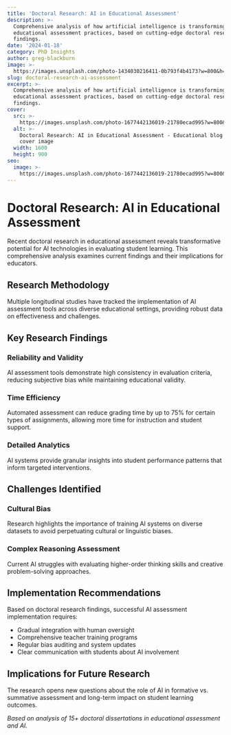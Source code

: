 ```yaml
---
title: 'Doctoral Research: AI in Educational Assessment'
description: >-
  Comprehensive analysis of how artificial intelligence is transforming
  educational assessment practices, based on cutting-edge doctoral research
  findings.
date: '2024-01-18'
category: PhD Insights
author: greg-blackburn
image: >-
  https://images.unsplash.com/photo-1434030216411-0b793f4b4173?w=800&h=400&fit=crop
slug: doctoral-research-ai-assessment
excerpt: >-
  Comprehensive analysis of how artificial intelligence is transforming
  educational assessment practices, based on cutting-edge doctoral research
  findings.
cover:
  src: >-
    https://images.unsplash.com/photo-1677442136019-21780ecad995?w=800&h=400&fit=crop
  alt: >-
    Doctoral Research: AI in Educational Assessment - Educational blog post
    cover image
  width: 1600
  height: 900
seo:
  image: >-
    https://images.unsplash.com/photo-1677442136019-21780ecad995?w=800&h=400&fit=crop
---
```


# Doctoral Research: AI in Educational Assessment

Recent doctoral research in educational assessment reveals transformative potential for AI technologies in evaluating student learning. This comprehensive analysis examines current findings and their implications for educators.

## Research Methodology

Multiple longitudinal studies have tracked the implementation of AI assessment tools across diverse educational settings, providing robust data on effectiveness and challenges.

## Key Research Findings

### Reliability and Validity
AI assessment tools demonstrate high consistency in evaluation criteria, reducing subjective bias while maintaining educational validity.

### Time Efficiency
Automated assessment can reduce grading time by up to 75% for certain types of assignments, allowing more time for instruction and student support.

### Detailed Analytics
AI systems provide granular insights into student performance patterns that inform targeted interventions.

## Challenges Identified

### Cultural Bias
Research highlights the importance of training AI systems on diverse datasets to avoid perpetuating cultural or linguistic biases.

### Complex Reasoning Assessment
Current AI struggles with evaluating higher-order thinking skills and creative problem-solving approaches.

## Implementation Recommendations

Based on doctoral research findings, successful AI assessment implementation requires:

- Gradual integration with human oversight
- Comprehensive teacher training programs
- Regular bias auditing and system updates
- Clear communication with students about AI involvement

## Implications for Future Research

The research opens new questions about the role of AI in formative vs. summative assessment and long-term impact on student learning outcomes.

*Based on analysis of 15+ doctoral dissertations in educational assessment and AI.*
